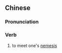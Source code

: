 {{also|遭报}}
==Chinese==
{{zh-forms|s=遭报}}

===Pronunciation===
{{zh-pron
|m=zāobào
|cat=v
}}

===Verb===
{{zh-verb}}

# to meet one's [[nemesis]]